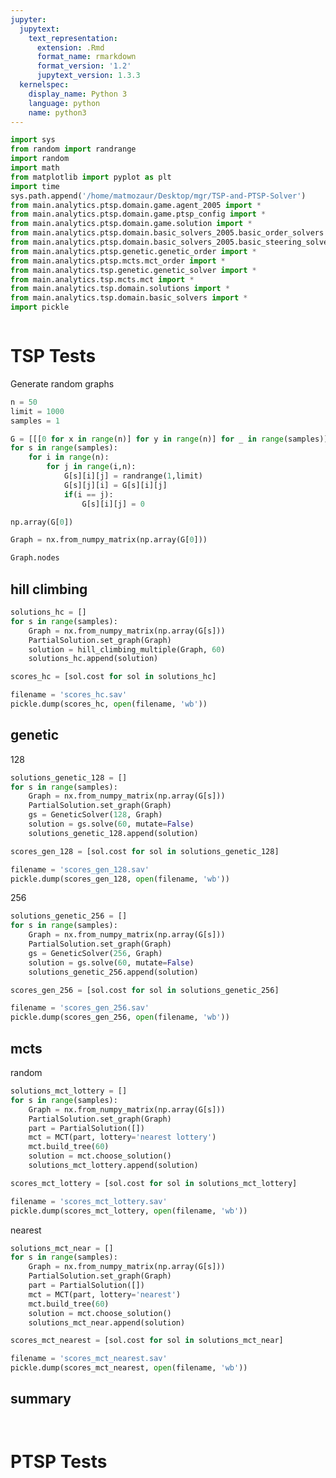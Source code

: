 ```yaml
---
jupyter:
  jupytext:
    text_representation:
      extension: .Rmd
      format_name: rmarkdown
      format_version: '1.2'
      jupytext_version: 1.3.3
  kernelspec:
    display_name: Python 3
    language: python
    name: python3
---
```


```python
import sys
from random import randrange
import random
import math
from matplotlib import pyplot as plt
import time
sys.path.append('/home/matmozaur/Desktop/mgr/TSP-and-PTSP-Solver')
from main.analytics.ptsp.domain.game.agent_2005 import *
from main.analytics.ptsp.domain.game.ptsp_config import *
from main.analytics.ptsp.domain.game.solution import *
from main.analytics.ptsp.domain.basic_solvers_2005.basic_order_solvers import *
from main.analytics.ptsp.domain.basic_solvers_2005.basic_steering_solvers import *
from main.analytics.ptsp.genetic.genetic_order import *
from main.analytics.ptsp.mcts.mct_order import *
from main.analytics.tsp.genetic.genetic_solver import *
from main.analytics.tsp.mcts.mct import *
from main.analytics.tsp.domain.solutions import *
from main.analytics.tsp.domain.basic_solvers import *
import pickle
```

```python

```

# TSP Tests


Generate random graphs

```python
n = 50
limit = 1000
samples = 1

G = [[[0 for x in range(n)] for y in range(n)] for _ in range(samples)]
for s in range(samples):
    for i in range(n):
        for j in range(i,n):
            G[s][i][j] = randrange(1,limit)
            G[s][j][i] = G[s][i][j]
            if(i == j):
                G[s][i][j] = 0
```

```python
np.array(G[0])
```

```python
Graph = nx.from_numpy_matrix(np.array(G[0]))
```

```python
Graph.nodes
```

## hill climbing

```python
solutions_hc = []
for s in range(samples):
    Graph = nx.from_numpy_matrix(np.array(G[s]))
    PartialSolution.set_graph(Graph)
    solution = hill_climbing_multiple(Graph, 60)
    solutions_hc.append(solution)
```

```python
scores_hc = [sol.cost for sol in solutions_hc]
```

```python
filename = 'scores_hc.sav'
pickle.dump(scores_hc, open(filename, 'wb'))
```

## genetic


128

```python
solutions_genetic_128 = []
for s in range(samples):
    Graph = nx.from_numpy_matrix(np.array(G[s]))
    PartialSolution.set_graph(Graph)
    gs = GeneticSolver(128, Graph)
    solution = gs.solve(60, mutate=False)
    solutions_genetic_128.append(solution)
```

```python
scores_gen_128 = [sol.cost for sol in solutions_genetic_128]
```

```python
filename = 'scores_gen_128.sav'
pickle.dump(scores_gen_128, open(filename, 'wb'))
```

256

```python
solutions_genetic_256 = []
for s in range(samples):
    Graph = nx.from_numpy_matrix(np.array(G[s]))
    PartialSolution.set_graph(Graph)
    gs = GeneticSolver(256, Graph)
    solution = gs.solve(60, mutate=False)
    solutions_genetic_256.append(solution)
```

```python
scores_gen_256 = [sol.cost for sol in solutions_genetic_256]
```

```python
filename = 'scores_gen_256.sav'
pickle.dump(scores_gen_256, open(filename, 'wb'))
```

## mcts


random

```python
solutions_mct_lottery = []
for s in range(samples):
    Graph = nx.from_numpy_matrix(np.array(G[s]))
    PartialSolution.set_graph(Graph)
    part = PartialSolution([])
    mct = MCT(part, lottery='nearest lottery')
    mct.build_tree(60)
    solution = mct.choose_solution()
    solutions_mct_lottery.append(solution)
```

```python
scores_mct_lottery = [sol.cost for sol in solutions_mct_lottery]
```

```python
filename = 'scores_mct_lottery.sav'
pickle.dump(scores_mct_lottery, open(filename, 'wb'))
```

nearest

```python
solutions_mct_near = []
for s in range(samples):
    Graph = nx.from_numpy_matrix(np.array(G[s]))
    PartialSolution.set_graph(Graph)
    part = PartialSolution([])
    mct = MCT(part, lottery='nearest')
    mct.build_tree(60)
    solution = mct.choose_solution()
    solutions_mct_near.append(solution)
```

```python
scores_mct_nearest = [sol.cost for sol in solutions_mct_near]
```

```python
filename = 'scores_mct_nearest.sav'
pickle.dump(scores_mct_nearest, open(filename, 'wb'))
```

## summary 

```python

```

```python

```

# PTSP Tests

```python

```

```python

```

```python

```

```python

```
